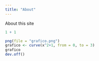 ```yaml
---
title: "About"
---
```


About this site

```r
1 + 1
```

```r
png(file = "grafico.png")
grafico <- curve(x^2+1, from = 0, to = 3)
grafico
dev.off()
```

